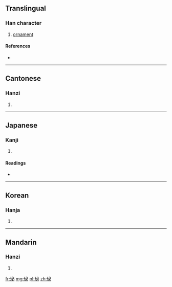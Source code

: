 ==Translingual==

===Han character===
{{Han char|rn=96|rad=玉|as=05|sn=9|four=1310<sub>0</sub>|canj=一土心竹 (MGPH), X一土心竹 (XMGPH)}}

# [[ornament]]

====References====
* {{Han ref|kx=0730.020|dkj=20919|dj=1141.150|hdz=21108.100|uh=73CC|ud=29644|bh=CFC7|bd=53191}}

----

==Cantonese==

===Hanzi===
{{yue-hanzi|jyut=|y=bit1}}

# {{defn|lang=yue|sort=玉05}}

----

==Japanese==

===Kanji===
{{ja-kanji|grade=|rs=玉05}}

# {{defn|lang=ja|sort=玉05}}

====Readings====
* {{ja-readings|on=[[ひつ]] (hitsu), [[ひち]] (hichi), [[へつ]] (hetsu), [[べち]] (bechi)|kun=[[かざり]] (kazari)}}

----

==Korean==

===Hanja===
{{ko-hanja|hangeul=필|eumhun=|rv=pil|mr=p'il|y=phil}}

# {{defn|lang=ko|sort=玉05}}

----

==Mandarin==

===Hanzi===
{{cmn-hanzi|pin=[[bì]] ([[bi4]])|wg=pi<sup>4</sup>}}

# {{defn|lang=cmn|sort=玉05}}

[[fr:珌]]
[[mg:珌]]
[[pl:珌]]
[[zh:珌]]